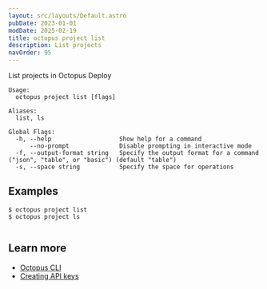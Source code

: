 ```yaml
---
layout: src/layouts/Default.astro
pubDate: 2023-01-01
modDate: 2025-02-19
title: octopus project list
description: List projects
navOrder: 95
---
```


List projects in Octopus Deploy

```
Usage:
  octopus project list [flags]

Aliases:
  list, ls

Global Flags:
  -h, --help                   Show help for a command
      --no-prompt              Disable prompting in interactive mode
  -f, --output-format string   Specify the output format for a command ("json", "table", or "basic") (default "table")
  -s, --space string           Specify the space for operations

```

## Examples

<SamplesInstance />

```
$ octopus project list
$ octopus project ls


```

## Learn more

- [Octopus CLI](/docs/octopus-rest-api/cli)
- [Creating API keys](/docs/octopus-rest-api/how-to-create-an-api-key)